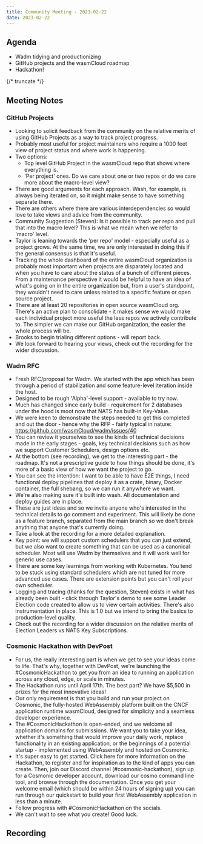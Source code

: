 ```yaml
---
title: Community Meeting - 2023-02-22
date: 2023-02-22
---
```


## Agenda

- Wadm tidying and productionizing
- GitHub projects and the wasmCloud roadmap
- Hackathon!

{/* truncate */}

## Meeting Notes

### GitHub Projects

- Looking to solicit feedback from the community on the relative merits of using GitHub Projects as a way to track project progress.
- Probably most useful for project maintainers who require a 1000 feet view of project status and where work is happening.
- Two options:
  - Top level GitHub Project in the wasmCloud repo that shows where everything is.
  - 'Per project' ones. Do we care about one or two repos or do we care more about the macro-level view?
- There are good arguments for each approach. Wash, for example, is always being iterated on, so it might make sense to have something separate there.
- There are others where there are various interdependencies so would love to take views and advice from the community.
- Community Suggestion (Steven): Is it possible to track per repo and pull that into the macro level? This is what we mean when we refer to 'macro' level.
- Taylor is leaning towards the 'per repo' model - especially useful as a project grows. At the same time, we are only interested in doing this if the general consensus is that it's useful.
- Tracking the whole dashboard of the entire wasmCloud organization is probably most important when projects are disparately located and when you have to care about the status of a bunch of different pieces. From a maintenance perspective it would be helpful to have an idea of what's going on in the entire organization but, from a user's standpoint, they wouldn't need to care unless related to a specific feature or open source project.
- There are at least 20 repositories in open source wasmCloud org. There's an active plan to consolidate - it makes sense we would make each individual project more useful the less repos we actively contribute to. The simpler we can make our GitHub organization, the easier the whole process will be.
- Brooks to begin trialing different options - will report back.
- We look forward to hearing your views, check out the recording for the wider discussion.

### Wadm RFC

- Fresh RFC/proposal for Wadm. We started with the app which has been through a period of stabilization and some feature-level iteration inside the host.
- Designed to be rough 'Alpha'-level support - available to try now.
- Much has changed since early build - requirement for 2 databases under the hood is moot now that NATS has built-in Key-Value.
- We were keen to demonstrate the steps needed to get this completed and out the door - hence why the RFP - fairly typical in nature: https://github.com/wasmCloud/wadm/issues/40
- You can review it yourselves to see the kinds of technical decisions made in the early stages - goals, key technical decisions such as how we support Customer Schedulers, design options etc.
- At the bottom (see recording), we get to the interesting part - the roadmap. It's not a prescriptive guide to how things should be done, it's more of a basic view of how we want the project to go.
- You can see the intention: I want to be able to have E2E things, I need functional deploy pipelines that deploy it as a crate, binary, Docker container, the full shebang, so we can run it anywhere we want.
- We're also making sure it's built into wash. All documentation and deploy guides are in place.
- These are just ideas and so we invite anyone who's interested in the technical details to go comment and experiment. This will likely be done as a feature branch, separated from the main branch so we don't break anything that anyone that's currently doing.
- Take a look at the recording for a more detailed explanation.
- Key point: we will support custom schedulers that you can just extend, but we also want to create something that can be used as a canonical scheduler. Most will use Wadm by themselves and it will work well for generic use cases.
- There are some key learnings from working with Kubernetes. You tend to be stuck using standard schedulers which are not tuned for more advanced use cases. There are extension points but you can't roll your own scheduler.
- Logging and tracing (thanks for the question, Steven) exists in what has already been built - click through Taylor's demo to see some Leader Election code created to allow us to view certain activities. There's also instrumentation in place. This is 1.0 but we intend to bring the basics to production-level quality.
- Check out the recording for a wider discussion on the relative merits of Election Leaders vs NATS Key Subscriptions.

### Cosmonic Hackathon with DevPost

- For us, the really interesting part is when we get to see your ideas come to life. That's why, together with DevPost, we're launching the #CosmonicHackathon to get you from an idea to running an application across any cloud, edge, or scale in minutes.
- The Hackathon runs until April 17th. The best part? We have $5,500 in prizes for the most innovative ideas!
- Our only requirement is that you build and run your project on Cosmonic, the fully-hosted WebAssembly platform built on the CNCF application runtime wasmCloud, designed for simplicity and a seamless developer experience.
- The #CosmonicHackathon is open-ended, and we welcome all application domains for submissions. We want you to take your idea, whether it's something that would improve your daily work, replace functionality in an existing application, or the beginnings of a potential startup - implemented using WebAssembly and hosted on Cosmonic.
- It's super easy to get started. Click here for more information on the Hackathon, to register and for inspiration as to the kind of apps you can create. Then, join our Discord channel (#cosmonic-hackathon), sign up for a Cosmonic developer account, download our cosmo command line tool, and browse through the documentation. Once you get your welcome email (which should be within 24 hours of signing up) you can run through our quickstart to build your first WebAssembly application in less than a minute.
- Follow progress with #CosmonicHackathon on the socials.
- We can't wait to see what you create! Good luck.

## Recording

<YouTube url="https://youtu.be/TTfHfRXLbsw" />
